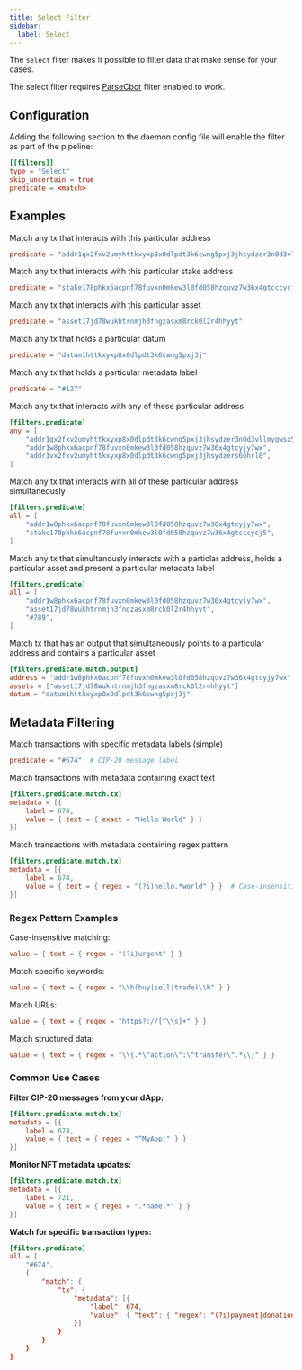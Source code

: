 ```yaml
---
title: Select Filter
sidebar: 
  label: Select
---
```


The `select` filter makes it possible to filter data that make sense for your cases. 

The select filter requires [ParseCbor](/oura/v2/filters/parse_cbor) filter enabled to work.

## Configuration

Adding the following section to the daemon config file will enable the filter as part of the pipeline:

```toml
[[filters]]
type = "Select"
skip_uncertain = true
predicate = <match>
```

## Examples

Match any tx that interacts with this particular address

```toml
predicate = "addr1qx2fxv2umyhttkxyxp8x0dlpdt3k6cwng5pxj3jhsydzer3n0d3vllmyqwsx5wktcd8cc3sq835lu7drv2xwl2wywfgse35a3x"
```

Match any tx that interacts with this particular stake address

```toml
predicate = "stake178phkx6acpnf78fuvxn0mkew3l0fd058hzquvz7w36x4gtcccycj5"
```

Match any tx that interacts with this particular asset

```toml
predicate = "asset17jd78wukhtrnmjh3fngzasxm8rck0l2r4hhyyt"
```

Match any tx that holds a particular datum

```toml
predicate = "datum1httkxyxp8x0dlpdt3k6cwng5pxj3j"
```

Match any tx that holds a particular metadata label

```toml
predicate = "#127"
```

Match any tx that interacts with any of these particular address

```toml
[filters.predicate]
any = [
    "addr1qx2fxv2umyhttkxyxp8x0dlpdt3k6cwng5pxj3jhsydzer3n0d3vllmyqwsx5wktcd8cc3sq835lu7drv2xwl2wywfgse35a3x",
    "addr1w8phkx6acpnf78fuvxn0mkew3l0fd058hzquvz7w36x4gtcyjy7wx",
    "addr1vx2fxv2umyhttkxyxp8x0dlpdt3k6cwng5pxj3jhsydzers66hrl8",
]
```

Match any tx that interacts with all of these particular address simultaneously

```toml
[filters.predicate]
all = [
    "addr1w8phkx6acpnf78fuvxn0mkew3l0fd058hzquvz7w36x4gtcyjy7wx",
    "stake178phkx6acpnf78fuvxn0mkew3l0fd058hzquvz7w36x4gtcccycj5",
]
```

Match any tx that simultanously interacts with a particlar address, holds a particular asset and present a particular metadata label

```toml
[filters.predicate]
all = [
    "addr1w8phkx6acpnf78fuvxn0mkew3l0fd058hzquvz7w36x4gtcyjy7wx",
    "asset17jd78wukhtrnmjh3fngzasxm8rck0l2r4hhyyt",
    "#789",
]
```

Match tx that has an output that simultaneously points to a particular address and contains a particular asset

```toml
[filters.predicate.match.output]
address = "addr1w8phkx6acpnf78fuvxn0mkew3l0fd058hzquvz7w36x4gtcyjy7wx"
assets = ["asset17jd78wukhtrnmjh3fngzasxm8rck0l2r4hhyyt"]
datum = "datum1httkxyxp8x0dlpdt3k6cwng5pxj3j"
```

## Metadata Filtering

Match transactions with specific metadata labels (simple)

```toml
predicate = "#674"  # CIP-20 message label
```

Match transactions with metadata containing exact text

```toml
[filters.predicate.match.tx]
metadata = [{
    label = 674,
    value = { text = { exact = "Hello World" } }
}]
```

Match transactions with metadata containing regex pattern

```toml
[filters.predicate.match.tx]
metadata = [{
    label = 674,
    value = { text = { regex = "(?i)hello.*world" } }  # Case-insensitive
}]
```

### Regex Pattern Examples

Case-insensitive matching:
```toml
value = { text = { regex = "(?i)urgent" } }
```

Match specific keywords:
```toml
value = { text = { regex = "\\b(buy|sell|trade)\\b" } }
```

Match URLs:
```toml
value = { text = { regex = "https?://[^\\s]+" } }
```

Match structured data:
```toml
value = { text = { regex = "\\{.*\"action\":\"transfer\".*\\}" } }
```

### Common Use Cases

**Filter CIP-20 messages from your dApp:**
```toml
[filters.predicate.match.tx]
metadata = [{
    label = 674,
    value = { text = { regex = "^MyApp:" } }
}]
```

**Monitor NFT metadata updates:**
```toml
[filters.predicate.match.tx]
metadata = [{
    label = 721,
    value = { text = { regex = ".*name.*" } }
}]
```

**Watch for specific transaction types:**
```toml
[filters.predicate]
all = [
    "#674",
    {
        "match": {
            "tx": {
                "metadata": [{
                    "label": 674,
                    "value": { "text": { "regex": "(?i)payment|donation" } }
                }]
            }
        }
    }
]
```

